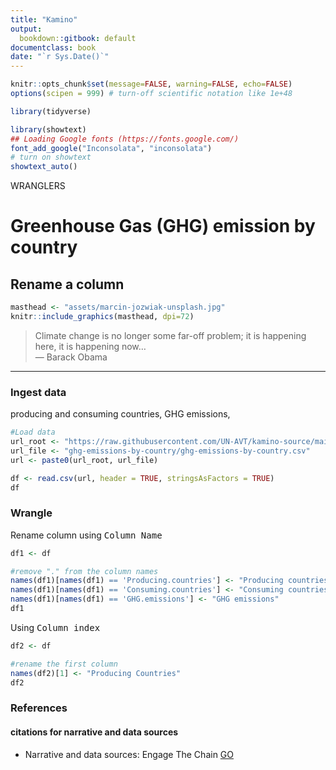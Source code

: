 ```yaml
---
title: "Kamino"
output:
  bookdown::gitbook: default
documentclass: book
date: "`r Sys.Date()`"
---
```


```r

knitr::opts_chunk$set(message=FALSE, warning=FALSE, echo=FALSE)
options(scipen = 999) # turn-off scientific notation like 1e+48

library(tidyverse)

library(showtext)
## Loading Google fonts (https://fonts.google.com/)
font_add_google("Inconsolata", "inconsolata")
# turn on showtext
showtext_auto()

```


WRANGLERS 


# Greenhouse Gas (GHG) emission by country
## Rename a column


```r

masthead <- "assets/marcin-jozwiak-unsplash.jpg"
knitr::include_graphics(masthead, dpi=72)

```

> Climate change is no longer some far-off problem; it is happening here,
it is happening now...\
--- Barack Obama\

***

### Ingest data 
producing and consuming countries, GHG emissions, 

```r

#Load data
url_root <- "https://raw.githubusercontent.com/UN-AVT/kamino-source/main/sources/0-shared/data/"
url_file <- "ghg-emissions-by-country/ghg-emissions-by-country.csv"
url <- paste0(url_root, url_file)

df <- read.csv(url, header = TRUE, stringsAsFactors = TRUE)
df


```

### Wrangle
Rename column using <kbd>Column Name</kbd>

```r

df1 <- df

#remove "." from the column names
names(df1)[names(df1) == 'Producing.countries'] <- "Producing countries"
names(df1)[names(df1) == 'Consuming.countries'] <- "Consuming countries"
names(df1)[names(df1) == 'GHG.emissions'] <- "GHG emissions"
df1


```

Using <kbd>Column index</kbd>

```r

df2 <- df

#rename the first column
names(df2)[1] <- "Producing Countries"
df2


```


### References
#### citations for narrative and data sources

* Narrative and data sources: Engage The Chain [GO](https://engagethechain.org/investor-guide-deforestation-and-climate-change){target="_blank"}
